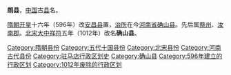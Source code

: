 '''朗县'''，[[中国|中国]]古[[县|县]]名。

[[隋朝|隋朝]][[开皇|开皇]]十六年（596年）改[[安昌县_(刘宋)|安昌县]]置，[[治所|治所]]在今[[河南省|河南省]][[确山县|确山县]]。先后属[[蔡州_(隋朝)|蔡州]]、[[汝南郡|汝南郡]]。[[北宋|北宋]][[大中祥符|大中祥符]]五年（1012年）改名'''确山县'''。 

{{河南行政区划小作品}}
[[Category:隋朝县份|Category:隋朝县份]]
[[Category:五代十国县份|Category:五代十国县份]]
[[Category:北宋县份|Category:北宋县份]]
[[Category:河南古代县份|Category:河南古代县份]]
[[Category:驻马店行政区划史|Category:驻马店行政区划史]]
[[Category:确山县|Category:确山县]]
[[Category:596年建立的行政区划|Category:596年建立的行政区划]]
[[Category:1012年废除的行政区划|Category:1012年废除的行政区划]]